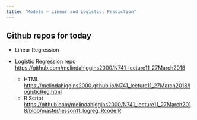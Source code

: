 ```yaml
---
title: "Models – Linear and Logistic; Prediction"
---
```


## Github repos for today

* Linear Regression []()

* Logistic Regression repo [https://github.com/melindahiggins2000/N741_lecture11_27March2018](https://github.com/melindahiggins2000/N741_lecture11_27March2018)
    + HTML [https://melindahiggins2000.github.io/N741_lecture11_27March2018/logisticReg.html](https://melindahiggins2000.github.io/N741_lecture11_27March2018/logisticReg.html)
    + R Script [https://github.com/melindahiggins2000/N741_lecture11_27March2018/blob/master/lesson11_logreg_Rcode.R](https://github.com/melindahiggins2000/N741_lecture11_27March2018/blob/master/lesson11_logreg_Rcode.R)
    
    